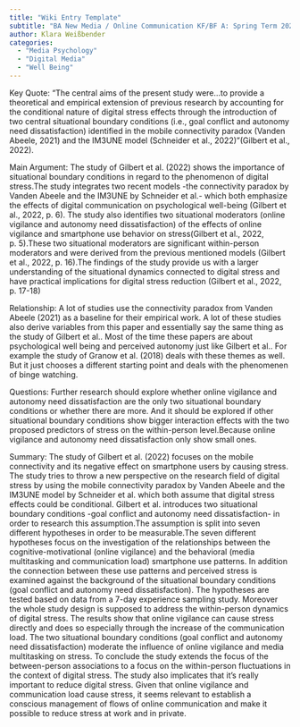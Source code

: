 ```yaml
---
title: "Wiki Entry Template"
subtitle: "BA New Media / Online Communication KF/BF A: Spring Term 2023"
author: Klara Weißbender 
categories:
  - "Media Psychology"
  - "Digital Media"
  - "Well Being"
---
```


Key Quote: "The central aims of the present study were...to provide a theoretical and empirical extension of previous research by accounting for the conditional nature of digital stress effects through the introduction of two central situational boundary conditions (i.e., goal conflict and autonomy need dissatisfaction) identified in the mobile connectivity paradox (Vanden Abeele, 2021) and the IM3UNE model (Schneider et al., 2022)"(Gilbert et al., 2022).

Main Argument: The study of Gilbert et al. (2022) shows the importance of situational boundary conditions in regard to the phenomenon of digital stress.The study integrates two recent models -the connectivity paradox by Vanden Abeele and the IM3UNE by Schneider et al.- which both emphasize the effects of digital communication on psychological well-being (Gilbert et al., 2022, p. 6). The study also identifies two situational moderators (online vigilance and autonomy need dissatisfaction) of the effects of online vigilance and smartphone use behavior on stress(Gilbert et al., 2022, p. 5).These two situational moderators are significant within-person moderators and were derived from the previous mentioned models (Gilbert et al., 2022, p. 16).The findings of the study provide us with a larger understanding of the situational dynamics connected to digital stress and have practical implications for digital stress reduction (Gilbert et al., 2022, p. 17-18)

Relationship: A lot of studies use the connectivity paradox from Vanden Abeele (2021) as a baseline for their empirical work. A lot of these studies also derive variables from this paper and essentially say the same thing as the study of Gilbert et al.. Most of the time these papers are about psychological well being and perceived autonomy just like Gilbert et al.. For example the study of Granow et al. (2018) deals with these themes as well. But it just chooses a different starting point and deals with the phenomenen of binge watching. 

Questions: Further research should explore whether online vigilance and autonomy need dissatisfaction are the only two situational boundary conditions or whether there are more. And it should be explored if other situational boundary conditions show bigger interaction effects with the two proposed predictors of stress on the within-person level.Because online vigilance and autonomy need dissatisfaction only show small ones. 


Summary: The study of Gilbert et al. (2022) focuses on the mobile connectivity and its negative effect on smartphone users by causing stress. The study tries to throw a new perspective on the research field of digital stress by using the mobile connectivity paradox by Vanden Abeele and the IM3UNE model by Schneider et al. which both assume that digital stress effects could be conditional. Gilbert et al. introduces two situational boundary conditions -goal conflict and autonomy need dissatisfaction- in order to research this assumption.The assumption is split into seven different hypotheses in order to be measurable.The seven different hypotheses focus on the investigation of the relationships between the cognitive-motivational (online vigilance) and the behavioral (media multitasking and communication load) smartphone use patterns. In addition the connection between these use patterns and perceived stress is examined against the background of the situational boundary conditions (goal conflict and autonomy need dissatisfaction). The hypotheses are tested based on data from a 7-day experience sampling study. Moreover the whole study design is supposed to address the within-person dynamics of digital stress. The results show that online vigilance can cause stress directly and does so especially through the increase of the communication load. The two situational boundary conditions (goal conflict and autonomy need dissatisfaction) moderate the influence of online vigilance and media multitasking on stress. To conclude the study extends the focus of the between-person associations to a focus on the within-person fluctuations in the context of digital stress. The study also implicates that it's really important to reduce digital stress. Given that online vigilance and communication load cause stress, it seems relevant to establish a conscious management of flows of online communication and make it possible to reduce stress at work and in private. 

